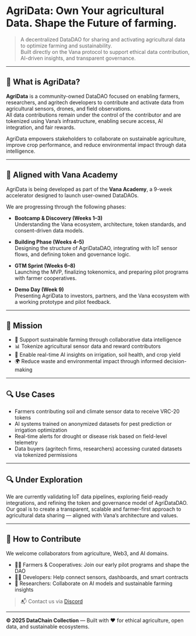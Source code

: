 # AgriData: Own Your agricultural Data. Shape the Future of farming.

> A decentralized DataDAO for sharing and activating agricultural data to optimize farming and sustainability.  
> Built directly on the Vana protocol to support ethical data contribution, AI-driven insights, and transparent governance.
---

## 🌱 What is AgriData?

**AgriData** is a community-owned DataDAO focused on enabling farmers, researchers, and agritech developers to contribute and activate data from agricultural sensors, drones, and field observations.  
All data contributions remain under the control of the contributor and are tokenized using Vana’s infrastructure, enabling secure access, AI integration, and fair rewards.

AgriData empowers stakeholders to collaborate on sustainable agriculture, improve crop performance, and reduce environmental impact through data intelligence.

---

## 🚀 Aligned with Vana Academy

AgriData is being developed as part of the **Vana Academy**, a 9-week accelerator designed to launch user-owned DataDAOs.

We are progressing through the following phases:

- **Bootcamp & Discovery (Weeks 1–3)**  
  Understanding the Vana ecosystem, architecture, token standards, and consent-driven data models.

- **Building Phase (Weeks 4–5)**  
  Designing the structure of AgriDataDAO, integrating with IoT sensor flows, and defining token and governance logic.

- **GTM Sprint (Weeks 6–8)**  
  Launching the MVP, finalizing tokenomics, and preparing pilot programs with farmer cooperatives.

- **Demo Day (Week 9)**  
  Presenting AgriData to investors, partners, and the Vana ecosystem with a working prototype and pilot feedback.

---

## 🎯 Mission

- 🌱 Support sustainable farming through collaborative data intelligence
- 📊 Tokenize agricultural sensor data and reward contributors
- 🌾 Enable real-time AI insights on irrigation, soil health, and crop yield
- 🌍 Reduce waste and environmental impact through informed decision-making

---

## 🔍 Use Cases

- Farmers contributing soil and climate sensor data to receive VRC-20 tokens
- AI systems trained on anonymized datasets for pest prediction or irrigation optimization
- Real-time alerts for drought or disease risk based on field-level telemetry
- Data buyers (agritech firms, researchers) accessing curated datasets via tokenized permissions

---

## 🔍 Under Exploration

We are currently validating IoT data pipelines, exploring field-ready integrations, and refining the token and governance model of AgriDataDAO.  
Our goal is to create a transparent, scalable and farmer-first approach to agricultural data sharing — aligned with Vana’s architecture and values.

---

## 🤝 How to Contribute

We welcome collaborators from agriculture, Web3, and AI domains.

- 🧑‍🌾 Farmers & Cooperatives: Join our early pilot programs and shape the DAO
- 🧑‍💻 Developers: Help connect sensors, dashboards, and smart contracts
- 🧠 Researchers: Collaborate on AI models and sustainable farming insights

> 📬 Contact us via [Discord](https://discord.com/channels/1384877094156239039/1384877094747639810)

---

**© 2025 DataChain Collection** — Built with ❤️ for ethical agriculture, open data, and sustainable ecosystems.